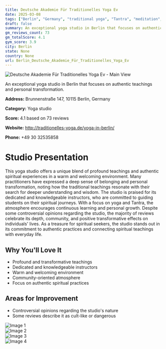 ```yaml
---
title: Deutsche Akademie Für Traditionelles Yoga Ev
date: 2025-03-08
tags: ["Berlin", "Germany", "traditional yoga", "Tantra", "meditation", "community-focused", "spiritual", "Berlin"]  
draft: false
summary: An exceptional yoga studio in Berlin that focuses on authentic teachings and personal transformation.
gm_reviews_count: 73
gm_totalScore: 4.1
gym_score: 3.9
city: Berlin
state: None
country: None
url: Berlin_Deutsche_Akademie_Für_Traditionelles_Yoga_Ev
---
```


<div className="aspect-[16/9] relative my-8">
  <img 
    src="https://lh5.googleusercontent.com/p/AF1QipOrDgQyDyd6DlP_bDjrWaL8BIDmpz_y1eiH8UeY=w1920-h1080-k-no"
    alt="Deutsche Akademie Für Traditionelles Yoga Ev - Main View"
    className="object-cover absolute inset-0 w-full h-full rounded-lg"
  />
</div>

An exceptional yoga studio in Berlin that focuses on authentic teachings and personal transformation.

**Address:** Brunnenstraße 147, 10115 Berlin, Germany

**Category:** Yoga studio

**Score:** 4.1 based on 73 reviews

**Website:** http://traditionelles-yoga.de/yoga-in-berlin/

**Phone:** +49 30 32535858

# Studio Presentation

This yoga studio offers a unique blend of profound teachings and authentic spiritual experiences in a warm and welcoming environment. Many practitioners have expressed a deep sense of belonging and personal transformation, noting how the traditional teachings resonate with their search for deeper understanding and wisdom. The studio is praised for its dedicated and knowledgeable instructors, who are committed to guiding students on their spiritual journeys. With a focus on yoga and Tantra, the atmosphere encourages continuous learning and personal growth. Despite some controversial opinions regarding the studio, the majority of reviews celebrate its depth, community, and positive transformative effects on individuals' lives.
As a treasure for spiritual seekers, the studio stands out in its commitment to authentic practices and connecting spiritual teachings with everyday life.

## Why You'll Love It

- Profound and transformative teachings
- Dedicated and knowledgeable instructors
- Warm and welcoming environment
- Community-oriented atmosphere
- Focus on authentic spiritual practices

## Areas for Improvement

- Controversial opinions regarding the studio's nature
- Some reviews describe it as cult-like or dangerous

<div className="grid grid-cols-1 xl:grid-cols-2 gap-4 my-8">
<div className="aspect-[4/3] relative"><img src="https://lh5.googleusercontent.com/p/AF1QipMrvVE68fkWJObzXjaoOo79ebakyhpG5KM2Jge6=w1920-h1080-k-no" alt="Image 1" className="object-cover absolute inset-0 w-full h-full rounded-lg" /></div>
<div className="aspect-[4/3] relative"><img src="https://lh5.googleusercontent.com/p/AF1QipOTpSpCERilY8NoFJDaXdjtL2ZdUDaOH8TbQqp0=w1920-h1080-k-no" alt="Image 2" className="object-cover absolute inset-0 w-full h-full rounded-lg" /></div>
<div className="aspect-[4/3] relative"><img src="https://lh5.googleusercontent.com/p/AF1QipPKja2U_dgF1-FIlyMAtw9_WBdq-sMQ7gwzn8Eg=w1920-h1080-k-no" alt="Image 3" className="object-cover absolute inset-0 w-full h-full rounded-lg" /></div>
<div className="aspect-[4/3] relative"><img src="https://lh5.googleusercontent.com/p/AF1QipObm77qfC_EM-s-FuKxQvAzkZVw0ALYCyw70xK2=w1920-h1080-k-no" alt="Image 4" className="object-cover absolute inset-0 w-full h-full rounded-lg" /></div>
</div>